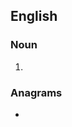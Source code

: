 ==English==

===Noun===
{{head|en|noun plural form}}

# {{plural of|docker|lang=en}}

===Anagrams===
* {{anagrams|en|a=cdekors|redocks}}